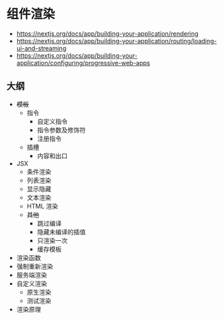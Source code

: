 # 组件渲染

- https://nextjs.org/docs/app/building-your-application/rendering
- https://nextjs.org/docs/app/building-your-application/routing/loading-ui-and-streaming
- https://nextjs.org/docs/app/building-your-application/configuring/progressive-web-apps

## 大纲

- ~~模板~~
  - 指令
    - 自定义指令
    - 指令参数及修饰符
    - 注册指令
  - 插槽
    - 内容和出口
- JSX
  - 条件渲染
  - 列表渲染
  - 显示隐藏
  - 文本渲染
  - HTML 渲染
  - ~~其他~~
    - 跳过编译
    - 隐藏未编译的插值
    - 只渲染一次
    - 缓存模板
- 渲染函数
- 强制重新渲染
- 服务端渲染
- 自定义渲染
  - 原生渲染
  - 测试渲染
- 渲染原理
